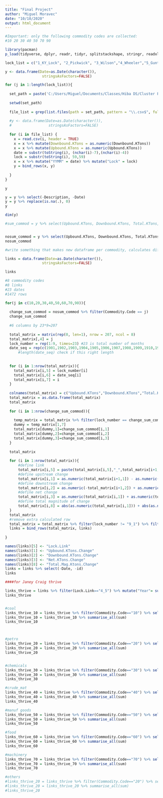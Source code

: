 ---
title: "Final Project"
author: "Miguel Moravec"
date: "10/10/2020"
output: html_document
---

```{r setup, include=FALSE}

#Important: only the following commodity codes are collected:
#10 20 30 40 50 70 90

library(pacman)
p_load(tidyverse, dplyr, readr, tidyr, splitstackshape, stringr, readxl, ggplot2, manipulate, leaps)


```

```{r 19_data_load}

lock_list = c("1_KY_Lock", "2_Pickwick", "3_Wilson","4_Wheeler","5_Guntersville","6_Nickajac","7_Chickamauga","8_Watts","9_Ft_Loudoun")

y <- data.frame(Date=as.Date(character()),
                 stringsAsFactors=FALSE) 

for (j in 1:length(lock_list)){
  
  set_path = paste('C:/Users/Miguel/Documents/Classes/Hiba DS/Cluster Project/',lock_list[j],sep="")
  
  setwd(set_path)
  
  file_list = grep(list.files(path = set_path, pattern = "\\.csv$", full.names = TRUE, all.files = FALSE, recursive = TRUE), pattern="___", inv=T, value=T)
  
  #y <- data.frame(Date=as.Date(character()),
  #                 stringsAsFactors=FALSE) 
  
  for (i in file_list) {
    x = read.csv(i, header = TRUE)
    x = x %>% mutate(Downbound.KTons = as.numeric(Downbound.KTons))
    x = x %>% mutate(Upbound.KTons = as.numeric(Upbound.KTons))
    date = substr(toString(i), (nchar(i)-7),(nchar(i)-4))
    lock = substr(toString(i), 59,59)
    x = x %>% mutate("YYMM" = date) %>% mutate("Lock" = lock)
    y = bind_rows(x, y)
    
  }
}

y

y = y %>% select(-Description, -Date)
y = y %>% replace(is.na(.), 0)
y

dim(y)

#sum_commod = y %>% select(Upbound.KTons, Downbound.KTons, Total.KTons, Commodity.Code, Lock) %>% group_by(Commodity.Code, Lock) %>% summarise_each(funs(sum))


nosum_commod = y %>% select(Upbound.KTons, Downbound.KTons, Total.KTons, Commodity.Code, Lock, YYMM)%>% arrange(YYMM)
nosum_commod

#write something that makes new dataframe per commodity, calculates difference btw locks called links

links = data.frame(Date=as.Date(character()),
                 stringsAsFactors=FALSE) 

links

#8 commodity codes
#8 links
#23 dates
#1472 rows

for(j in c(10,20,30,40,50,60,70,90)){
  
  change_sum_commod = nosum_commod %>% filter(Commodity.Code == j)
  change_sum_commod
  
  #6 columns by 23*9=207
  
  total_matrix = matrix(rep(0, len=1), nrow = 207, ncol = 8)
  total_matrix[,4] = j
  lock_number = rep(1:9, times=23) #23 is total number of months
  date_seq = rep(c(1901,1902,1903,1904,1905,1906,1907,1908,1909,1910,1911,1912,2001,2002,2003,2004,2005,2006,2007,2008,2009,2010,2011),each=9)
      #length(date_seq) check if this right length
  
  
  for (i in 1:nrow(total_matrix)){
    total_matrix[i,5] = lock_number[i]
    total_matrix[i,6] = date_seq[i]
    total_matrix[i,7] = i
  }
  
  colnames(total_matrix) = c("Upbound.KTons","Downbound.KTons","Total.KTons","Commodity.Code","lock_number","date_seq","id","mag")
  total_matrix = as.data.frame(total_matrix)
  total_matrix
  
  for (i in 1:nrow(change_sum_commod)){
    
    temp_matrix = total_matrix %>% filter(lock_number == change_sum_commod[i,5] & date_seq == change_sum_commod[i,6])
    dummy = temp_matrix[1,7]
    total_matrix[dummy,1]=change_sum_commod[i,1]
    total_matrix[dummy,2]=change_sum_commod[i,2]
    total_matrix[dummy,3]=change_sum_commod[i,3]
  }
  
  total_matrix
  
  for (i in 1:nrow(total_matrix)){
      #define link
      total_matrix[i,5] = paste(total_matrix[i,5],"_",total_matrix[i+1,5],sep="")
      #define upstream change
      total_matrix[i,1] = as.numeric(total_matrix[i+1,1]) - as.numeric(total_matrix[i,1])
      #define downstream change
      total_matrix[i,2] = as.numeric(-total_matrix[i+1,2]) + as.numeric(total_matrix[i,2])
      #define net change
      total_matrix[i,3] = as.numeric(total_matrix[i,1]) + as.numeric(total_matrix[i,2])
      #define total magnitude of change 
      total_matrix[i,8] = abs(as.numeric(total_matrix[i,1])) + abs(as.numeric(total_matrix[i,2]))
  }
  total_matrix
  #remove extra calculated row
  total_matrix = total_matrix %>% filter(lock_number != "9_1") %>% filter(lock_number != "9_NA")
  links = bind_rows(total_matrix, links)
  
}

names(links)[5] <- "Lock.Link"
names(links)[1] <- "Upbound.KTons.Change"
names(links)[2] <- "Downbound.KTons.Change"
names(links)[3] <- "Net.KTons.Change"
names(links)[8] <- "Total.Mag.Ktons.Change"
links = links %>% select(-Date, -id)
links

####for Janey Craig thrive

links_thrive = links %>% filter(Lock.Link=="4_5") %>% mutate("Year"= substr(date_seq, start = 1, stop = 2)) %>% filter(Year=="19")
links_thrive


#coal
links_thrive_10 = links_thrive %>% filter(Commodity.Code=="10") %>% select(-date_seq, -Year, -Lock.Link, -Commodity.Code)
links_thrive_10 = links_thrive_10 %>% summarise_all(sum)
links_thrive_10



#petro
links_thrive_20 = links_thrive %>% filter(Commodity.Code=="20") %>% select(-date_seq, -Year, -Lock.Link, -Commodity.Code)
links_thrive_20 = links_thrive_20 %>% summarise_all(sum)
links_thrive_20


#chemicals
links_thrive_30 = links_thrive %>% filter(Commodity.Code=="30") %>% select(-date_seq, -Year, -Lock.Link, -Commodity.Code)
links_thrive_30 = links_thrive_30 %>% summarise_all(sum)
links_thrive_30

#crude_mat
links_thrive_40 = links_thrive %>% filter(Commodity.Code=="40") %>% select(-date_seq, -Year, -Lock.Link, -Commodity.Code)
links_thrive_40 = links_thrive_40 %>% summarise_all(sum)
links_thrive_40

#manuf goods
links_thrive_50 = links_thrive %>% filter(Commodity.Code=="50") %>% select(-date_seq, -Year, -Lock.Link, -Commodity.Code)
links_thrive_50 = links_thrive_50 %>% summarise_all(sum)
links_thrive_50

#food
links_thrive_60 = links_thrive %>% filter(Commodity.Code=="60") %>% select(-date_seq, -Year, -Lock.Link, -Commodity.Code)
links_thrive_60 = links_thrive_60 %>% summarise_all(sum)
links_thrive_60

#machinery
links_thrive_70 = links_thrive %>% filter(Commodity.Code=="70") %>% select(-date_seq, -Year, -Lock.Link, -Commodity.Code)
links_thrive_70 = links_thrive_70 %>% summarise_all(sum)
links_thrive_70

#others
#links_thrive_20 = links_thrive %>% filter(Commodity.Code=="20") %>% select(-date_seq, -Year, -Lock.Link, -Commodity.Code)
#links_thrive_20 = links_thrive_20 %>% summarise_all(sum)
#links_thrive_20












```


